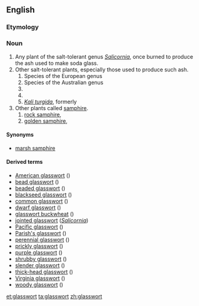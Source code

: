 ==English==
{{wikipedia}}
===Etymology===
{{compound|glass|wort}}

===Noun===
{{en-noun|s|-}}

# Any plant of the salt-tolerant genus ''[[Salicornia]]'', once burned to produce the ash used to make soda glass.
# Other salt-tolerant plants, especially those used to produce such ash.
## Species of the European genus {{taxlink|Sarcocornia|genus}}
## Species of the Australian genus {{taxlink|Tecticornia|genus}}
## {{taxlink|Arthrocnemum subterminale|species}}
## {{taxlink|Eriogonum salicornioides|species}}
## ''[[Kali turgida]]'', formerly {{taxlink|Salsola kali|species}}
# Other plants called [[samphire]].
## [[rock samphire]], {{taxlink|Crithmum maritimum|species}}
## [[golden samphire]], {{taxlink|Inula crithmoides|species}}

====Synonyms====
* {{sense|''Salicornia''}} [[marsh samphire]]

====Derived terms====
* [[American glasswort]] ({{taxlink|Salicornia virginica|species}})
* [[bead glasswort]] ({{taxlink|Tecticornia flabelliformis|species}})
* [[beaded glasswort]] ({{taxlink|Sarcocornia quinqueflora|species}})
* [[blackseed glasswort]] ({{taxlink|Tecticornia pergranulata|species}})  
* [[common  glasswort]] ({{taxlink|Salicornia europaea|species}})
* [[dwarf glasswort]] ({{taxlink|Salicornia bigelovii|species}})
* [[glasswort buckwheat]] ({{taxlink|Eriogonum salicornioides|species}})
* [[jointed glasswort]] (''[[Salicornia]]'')
* [[Pacific glasswort]] ({{taxlink|Sarcocornia pacifica|species}})
* [[Parish's glasswort]] ({{taxlink|Arthrocnemum subterminale|species}})
* [[perennial glasswort]] ({{taxlink|Sarcocornia perennis|species}})
* [[prickly glasswort]] ({{taxlink|Kali turgida|species}})
* [[purple glasswort]] ({{taxlink|Salicornia ramosissima|species}})
* [[shrubby glasswort]] ({{taxlink|Tecticornia arbuscula|species}})
* [[slender glasswort]] ({{taxlink|Salicornia maritima|species}})
* [[thick-head glasswort]] ({{taxlink|Sarcocornia blackiana|species}})
* [[Virginia glasswort]] ({{taxlink|Salicornia virginica|species}})
* [[woody glasswort]] ({{taxlink|Salicornia virginica|species}})

[[et:glasswort]]
[[ta:glasswort]]
[[zh:glasswort]]